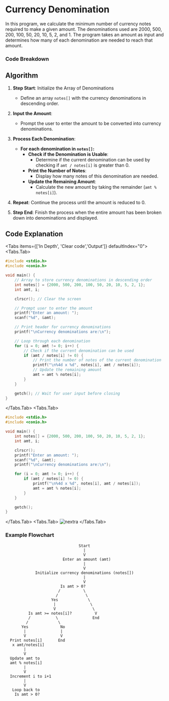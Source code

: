 
# Currency Denomination

In this program, we calculate the minimum number of currency notes required to make a given amount. The denominations used are 2000, 500, 200, 100, 50, 20, 10, 5, 2, and 1. The program takes an amount as input and determines how many of each denomination are needed to reach that amount.

### Code Breakdown

## Algorithm

1. **Step Start**: Initialize the Array of Denominations
   - Define an array `notes[]` with the currency denominations in descending order.
2. **Input the Amount**:
   - Prompt the user to enter the amount to be converted into currency denominations.
3. **Process Each Denomination**:
   - **For each denomination in `notes[]`:**
     - **Check if the Denomination is Usable**:
       - Determine if the current denomination can be used by checking if `amt / notes[i]` is greater than 0.
     - **Print the Number of Notes**:
       - Display how many notes of this denomination are needed.
     - **Update the Remaining Amount**:
       - Calculate the new amount by taking the remainder (`amt % notes[i]`).

4. **Repeat**: Continue the process until the amount is reduced to 0.
5. **Step End**: Finish the process when the entire amount has been broken down into denominations and displayed.

## Code Explanation

<Tabs items={['In Depth', 'Clear code','Output']} defaultIndex="0">
  <Tabs.Tab>
```c filename="Detailed" copy showLineNumbers
#include <stdio.h>
#include <conio.h>

void main() {
    // Array to store currency denominations in descending order
    int notes[] = {2000, 500, 200, 100, 50, 20, 10, 5, 2, 1};
    int amt, i;

    clrscr(); // Clear the screen

    // Prompt user to enter the amount
    printf("Enter an amount: ");
    scanf("%d", &amt);

    // Print header for currency denominations
    printf("\nCurrency denominations are:\n");

    // Loop through each denomination
    for (i = 0; amt != 0; i++) {
        // Check if the current denomination can be used
        if (amt / notes[i] != 0) {
            // Print the number of notes of the current denomination
            printf("\n%4d x %d", notes[i], amt / notes[i]);
            // Update the remaining amount
            amt = amt % notes[i];
        }
    }

    getch(); // Wait for user input before closing
}

```
</Tabs.Tab>
<Tabs.Tab>
``` c filename="plain" copy showLineNumbers
#include <stdio.h>
#include <conio.h>

void main() {
    int notes[] = {2000, 500, 200, 100, 50, 20, 10, 5, 2, 1};
    int amt, i;

    clrscr();
    printf("Enter an amount: ");
    scanf("%d", &amt);
    printf("\nCurrency denominations are:\n");

    for (i = 0; amt != 0; i++) {
        if (amt / notes[i] != 0) {
            printf("\n%4d x %d", notes[i], amt / notes[i]);
            amt = amt % notes[i];
        }
    }

    getch();
}

```
</Tabs.Tab>
<Tabs.Tab>
  ![nextra](../Images/15.jpg)
</Tabs.Tab>
</Tabs>

### Example Flowchart

```plaintext
                                Start
                                  |
                                  V
                         Enter an amount (amt)
                                  |
                                  V
             Initialize currency denominations (notes[])
                                  |
                                  V
                        Is amt > 0?
                       /          \
                      /            \
                    Yes             \
                     |               \
                     V                \
          Is amt >= notes[i]?          V 
          /           \               End  
         /             \               
       Yes              No             
        |               |              
        V               V              
  Print notes[i]       End              
   x amt/notes[i]                   
        |                             
        V                             
  Update amt to                     
  amt % notes[i]                    
        |                             
        V                             
  Increment i to i+1                
        |                             
        V                             
   Loop back to                   
    Is amt > 0?                       
                                    
                                  
                                  
                                  
                                  
                                  
                                

```

